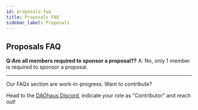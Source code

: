 ```yaml
---
id: proposals-faq
title: Proposals FAQ
sidebar_label: Proposals
---
```


## Proposals FAQ

**Q:Are all members required to sponsor a proposal??**
A: No, only 1 member is required to sponsor a proposal. 

---

Our FAQs section are work-in-progress. Want to contribute? 

Head to the [DAOhaus Discord](https://discord.gg/bUd7HqMx), indicate your role as "Contributor" and reach out! 
